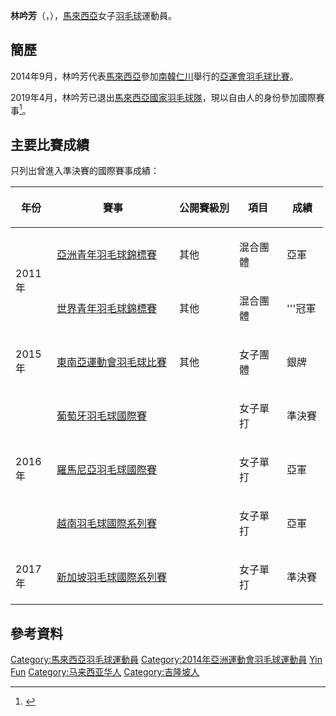 {{noteTA|G1=Badminton}}
{{Infobox 羽球選手
| playername              = 林吟芳<br/>Lim Yin Fun
| image                   = 
| size                    = 
| caption                 = 
| birth_name              = 
| date_of_birth           = {{birth_date_and_age|1994|11|13}}<ref name="仁川亞運">{{cite web|title=Profile - LIM Yin Fun|url=https://www.incheon2014ag.org/Sports/Biographies/Athletes_Profile/?ParticCode=5102036&lang=en|publisher=2014年仁川亞運會官方網站|deadurl=yes|archiveurl=https://web.archive.org/web/20141015150743/https://www.incheon2014ag.org/Sports/Biographies/Athletes_Profile/?ParticCode=5102036&lang=en|archivedate=2014-10-15}}{{en}}</ref>
| place_of_birth          = {{MAS}}{{KL}}
| height                  = {{height|m=1.50}}<ref name="仁川亞運"/>
| weight                  = {{weight|kg=59}}<ref name="仁川亞運"/>
| event                   = 女子單打
| country                 = {{MAS}}
| years_active            = 
| handedness              = 
| coach                   = [[黄达明|黄达明]]<ref name="仁川亞運"/>
| highest_ranking         = 第71位（女單）
| date_of_highest_ranking = 2017年6月15日<ref name="highest-ranking">[http://bwfcontent.tournamentsoftware.com/ranking/player.aspx?id=7647&player=161866 BWF World Ranking - Ranking of Yin Fun LIM (62867)]{{en}}</ref>
| current_ranking         = 第90位（女單）
| date_of_current_ranking = 2018年1月18日<ref>[http://bwfcontent.tournamentsoftware.com/ranking/category.aspx?id=7647&category=473 BWF World Ranking - BWF世界排名榜 (1/18/2018) - Women's singles]{{en}}</ref>
| played                  = 77勝–74負（女單）<br/>2勝–15負（女雙）<br/>0勝–3負（混雙）
| titles                  = 
| bwf_profile             = 52E2A2F5-1018-41B8-804A-B0023B1DC156
| bwf_id                  = 62867
| updated                 = 2018年1月18日
}}
{{MedalTableTop|width=286px}}
{{MedalSport | 女子[[羽毛球|羽毛球]]}}
{{MedalCountry | {{MAS}}}}
{{MedalCompetition | [[东南亚运动会|东南亚运动会]]}}
{{MedalSilver| [[2015年东南亚运动会|2015年 新加坡]] | [[2015年东南亚运动会羽毛球比赛|女子團體]]}}
{{MedalCompetition | [[世界青年羽毛球錦標賽|世界青年羽毛球錦標賽]]}}
{{MedalGold  | [[2011年世界青年羽毛球錦標賽|2011年 桃園縣]] | 混合團體 }}
{{MedalCompetition | [[亞洲青年羽毛球錦標賽|亞洲青年羽毛球錦標賽]]}}
{{MedalSilver| [[2011年亞洲青年羽毛球錦標賽|2011年 勒克瑙]] | 混合團體 }}
{{MedalCompetition  | [[马来西亚全国羽毛球大奖赛总决赛|马来西亚全国羽毛球大奖赛总决赛]] }}
{{MedalBronze  | [[2013年马来西亚全国羽毛球大奖赛总决赛|2013年 布城]] | 女子單打 }}
{{MedalBronze  | [[2014年马来西亚全国羽毛球大奖赛总决赛|2014年 瓜拉登嘉樓]] | 女子單打 }}
{{MedalCompetition  | [[马来西亚全国羽毛球锦标赛|马来西亚全国羽毛球锦标赛]] }}
{{MedalSilver  | [[2017年马来西亚全国羽毛球锦标赛|2017年 烏魯近打]] | 女子單打 }}
{{MedalBronze  | [[2019年马来西亚全国羽毛球锦标赛|2019年 霹雳怡保]] | 女子單打 }}
{{MedalBottom}}
'''林吟芳'''（{{lang|en|'''LIM Yin Fun'''}}，{{bd|1994年|11月13日}}），[[馬來西亞|馬來西亞]]女子[[羽毛球|羽毛球]]運動員。

==簡歷==
2014年9月，林吟芳代表[[2014年亞洲運動會馬來西亞代表團|馬來西亞]]參加[[南韓|南韓]][[仁川|仁川]]舉行的[[2014年亞洲運動會|亞運會]][[2014年亞洲運動會羽毛球比賽|羽毛球比賽]]。

2019年4月，林吟芳已退出[[馬來西亞國家羽毛球隊|馬來西亞國家羽毛球隊]]，現以自由人的身份參加國際賽事<ref>{{cite web|url=https://www.chinapress.com.my/20190424/%E6%B8%A9%E7%90%A6%E7%85%8A%E5%8A%A0%E5%85%A5%E5%9B%BD%E7%BE%BD%E5%A5%B3%E5%8D%95-%E6%9E%97%E5%90%9F%E8%8A%B3%E6%94%B9%E5%BD%93%E8%87%AA%E7%94%B1%E4%BA%BA/|title=温琦煊加入国羽女单-林吟芳改当自由人|work=中國報|date=2019-04-24|accessdate=2021-08-23|archive-date=2021-08-23|archive-url=https://web.archive.org/web/20210823023129/https://www.chinapress.com.my/20190424/%E6%B8%A9%E7%90%A6%E7%85%8A%E5%8A%A0%E5%85%A5%E5%9B%BD%E7%BE%BD%E5%A5%B3%E5%8D%95-%E6%9E%97%E5%90%9F%E8%8A%B3%E6%94%B9%E5%BD%93%E8%87%AA%E7%94%B1%E4%BA%BA/|dead-url=no}}</ref>。

==主要比賽成績==
只列出曾進入準決賽的國際賽事成績：
{| class=wikitable style="text-align:center; font-size:small;" 
!width="50"|年份
!width="180"|賽事
!width="80"|公開賽級別
!width="60"|項目
!width="50"|成績
|-
!rowspan="2"|2011年
|[[2011年亞洲青年羽毛球錦標賽|亞洲青年羽毛球錦標賽]]
|其他
|混合團體
|bgcolor="silver"|亞軍
|-
|[[2011年世界青年羽毛球錦標賽|世界青年羽毛球錦標賽]]
|其他
|混合團體
|bgcolor="gold"|'''冠軍
|-
!rowspan="1"|2015年
|[[2015年東南亞運動會羽毛球比賽|東南亞運動會羽毛球比賽]]
|其他
|女子團體
|bgcolor="silver"|銀牌
|-
!rowspan="3"|2016年
|[[2016年葡萄牙羽毛球國際賽|葡萄牙羽毛球國際賽]]
|{{BWFIS}}
|女子單打
|bgcolor="#b8860b"|準決賽
|-
|[[2016年羅馬尼亞羽毛球國際賽|羅馬尼亞羽毛球國際賽]]
|{{BWFIS}}
|女子單打
|bgcolor="silver"|亞軍
|-
|[[2016年越南羽毛球國際系列賽|越南羽毛球國際系列賽]]
|{{BWFIS}}
|女子單打
|bgcolor="silver"|亞軍
|-
!rowspan="1"|2017年
|[[2017年新加坡羽毛球國際系列賽|新加坡羽毛球國際系列賽]]
|{{BWFIS}}
|女子單打
|bgcolor="#b8860b"|準決賽
|}
{{BWF賽事級別索引}}

==參考資料==
{{Portal box|马来西亚|羽毛球}}
{{Reflist}}

{{DEFAULTSORT:LIM Yin Fun}}
[[Category:馬來西亞羽毛球運動員|Category:馬來西亞羽毛球運動員]]
[[Category:2014年亞洲運動會羽毛球運動員|Category:2014年亞洲運動會羽毛球運動員]]
[[Category:林姓|Yin Fun]]
[[Category:马来西亚华人|Category:马来西亚华人]]
[[Category:吉隆坡人|Category:吉隆坡人]]